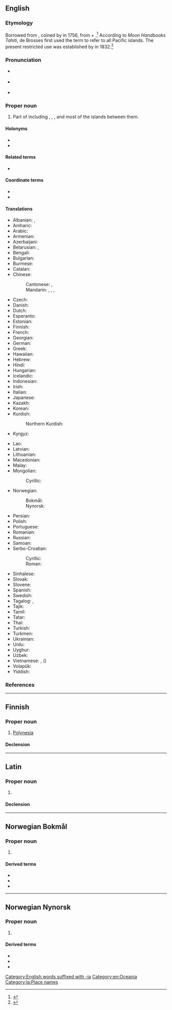 ==English==

===Etymology===
Borrowed from {{bor|en|fr|polynésie}}, coined by {{w|Charles de Brosses}} in 1756, from {{der|en|grc|πολύς|t=many}} + {{m|grc|νῆσος|t=island}}.<ref>{{R:Etymonline|accessdate=January 21, 2020}}</ref> According to ''Moon Handbooks Tahiti'', de Brosses first used the term to refer to all Pacific islands.{{attn|en|Can we find a better source?}} The present restricted use was established by {{w|Jules Dumont d'Urville|J. S. C. Dumont d'Urville}} in 1832.<ref>{{cite-journal|author=Geoffery Clark|title=Dumont d'Urville's Oceania|url=https://www.jstor.org/stable/25169636|journal=The Journal of Pacific History|volume=38|number=2|publisher=Taylor & Francis|month=September|year=2003|pages=155-161}}</ref>

===Pronunciation===
* {{a|UK}} {{IPA|en|/pɒləˈniːzi.ə/}}
* {{a|US}} {{IPA|en|/ˌpɑːləˈniːʒə/}}
* {{rhymes|en|iːʒə}}

===Proper noun===
{{wikipedia}}
{{en-proper noun}}

# Part of {{l|en|Oceania}} including {{l|en|Easter Island}}, {{l|en|Hawaii}}, {{l|en|New Zealand}}, and most of the islands between them.

====Holonyms====
* {{l|en|Austronesia}}
* {{l|en|Oceania}}

====Related terms====
* {{l|en|Polynesian}}

====Coordinate terms====
* {{l|en|Melanesia}}
* {{l|en|Micronesia}}

====Translations====
{{trans-top|part of Oceania}}
* Albanian: {{t|sq|Polinezi|f}}, {{t|sq|Polinezia|f}} {{qualifier|definite}}
* Amharic: {{t|am|ፖሊኔዥያ}}
* Arabic: {{t|ar|بُولِينِزِيَا|f}}
* Armenian: {{t|hy|Պոլինեզիա}}
* Azerbaijani: {{t|az|Polineziya}}
* Belarusian: {{t|be|Паліне́зія|f}}, {{t|be|Палінэ́зія|f}}
* Bengali: {{t|bn|পলিনেশিয়া}}
* Bulgarian: {{t|bg|Полине́зия|f}}
* Burmese: {{t|my|ပိုလီနီးရှား}}
* Catalan: {{t+|ca|Polinèsia|f}}
* Chinese:
*: Cantonese: {{t|yue|波利尼西亞}}, {{t|yue|波利尼西亚|tr=bo1 lei6 nei4 sai1 aa3}}
*: Mandarin: {{t+|cmn|波利尼西亞}}, {{t+|cmn|波利尼西亚|tr=Bōlìníxīyà}}, {{t+|cmn|玻里尼西亞}}, {{t+|cmn|玻里尼西亚|tr=Bōlǐníxīyà}} {{qualifier|Taiwan}}
* Czech: {{t+|cs|Polynésie|f}}
* Danish: {{t|da|Polynesien|n}}
* Dutch: {{t+|nl|Polynesië|n}}
* Esperanto: {{t|eo|Polinezio}}
* Estonian: {{t|et|Polüneesia}}
* Finnish: {{t+|fi|Polynesia}}
* French: {{t+|fr|Polynésie|f}}
* Georgian: {{t|ka|პოლინეზია}}
* German: {{t+|de|Polynesien|n}}
* Greek: {{t+|el|Πολυνησία|f}}
* Hawaiian: {{t|haw|Polenekia}}
* Hebrew: {{t|he|פּוֹלִינֶזְיָה|f|tr=polinézya}}
* Hindi: {{t|hi|पोलीनेशिया|m}}
* Hungarian: {{t+|hu|Polinézia}}
* Icelandic: {{t|is|Pólýnesía}}
* Indonesian: {{t|id|Polinesia}}
* Irish: {{t|ga|Polainéis|f|alt=An Pholainéis}}
* Italian: {{t|it|Polinesia|f}}
* Japanese: {{t+|ja|ポリネシア|tr=Porineshia}}
* Kazakh: {{t|kk|Полинезия}}
* Korean: {{t|ko|^폴리네시아}}
* Kurdish:
*: Northern Kurdish: {{t|kmr|Polînezya}}
* Kyrgyz: {{t+|ky|Полинезия}}
{{trans-mid}}
* Lao: {{t|lo|ໂປລີເນຊີ}}
* Latvian: {{t|lv|Polinēzija|f}}
* Lithuanian: {{t|lt|Polinezija|f}}
* Macedonian: {{t|mk|Полинезија|f}}
* Malay: {{t|ms|Polinesia}}
* Mongolian:
*: Cyrillic: {{t|mn|Полинези}}
* Norwegian:
*: Bokmål: {{l|nb|Polynesia}}
*: Nynorsk: {{l|nn|Polynesia}}
* Persian: {{t|fa|پلی‌نزی|tr=poli-nezi}}
* Polish: {{t+|pl|Polinezja|f}}
* Portuguese: {{t+|pt|Polinésia|f}}
* Romanian: {{t|ro|Polinezia|f}}
* Russian: {{t+|ru|Полине́зия|f|tr=Polinɛ́zija}}
* Samoan: {{t|sm|Polenisia}}
* Serbo-Croatian:
*: Cyrillic: {{t|sh|Полѝне̄зија|f}}
*: Roman: {{t+|sh|Polìnēzija|f}}
* Sinhalese: {{t|si|පොලිනීසියාව}}
* Slovak: {{t|sk|Polynézia|f}}
* Slovene: {{t|sl|Polinezija|f}}
* Spanish: {{t|es|Polinesia}}
* Swedish: {{t+|sv|Polynesien|n}}
* Tagalog: {{t|tl|Dampuluan}}, {{t|tl|Polynesia}}
* Tajik: {{t|tg|Полинезия}}
* Tamil: {{t|ta|பொலினீசியா}}
* Tatar: {{t|tt|Полинезия}}
* Thai: {{t|th|พอลินีเชีย}}
* Turkish: {{t+|tr|Polinezya}}
* Turkmen: {{t|tk|Polineziýa}}
* Ukrainian: {{t|uk|Поліне́зія|f}}
* Urdu: {{t|ur|پولینیشیا|m|tr=polīneśiyā}}
* Uyghur: {{t|ug|پولىنېزىيە}}
* Uzbek: {{t|uz|Polineziya}}
* Vietnamese: {{t|vi|Pô-li-nê-di}}, {{t|vi|Đa Đảo}} ({{t|vi|多島}})
* Volapük: {{t+|vo|Möda-Seanuäns}}
* Yiddish: {{t|yi|פּאָלינעזיע|n}}
{{trans-bottom}}

===References===
{{reflist}}

[[Category:English words suffixed with -ia]]
[[Category:en:Oceania]]

----

==Finnish==

===Proper noun===
{{fi-proper noun}}

# [[Polynesia#English|Polynesia]]

====Declension====
{{fi-decl-kulkija|n=sg|Polynesi|a}}

----

==Latin==
{{wikipedia|lang=la}}

===Proper noun===
{{la-proper noun|Polynēsia<1.loc>}}

# {{lb|la|New Latin}} {{l|en|Polynesia}}

====Declension====
{{la-ndecl|Polynēsia<1.loc>}}

[[Category:la:Place names]]

----

==Norwegian Bokmål==
{{wp|lang=nb}}

===Proper noun===
{{head|nb|proper noun}}

# {{l|en|Polynesia}} {{topics|nb|Oceania}}

====Derived terms====
* {{l|nb|Fransk Polynesia}}
* {{l|nb|polynesier}}
* {{l|nb|polynesisk}}

----

==Norwegian Nynorsk==
{{wp|lang=nn}}

===Proper noun===
{{head|nn|proper noun}}

# {{l|en|Polynesia}} {{topics|nn|Oceania}}

====Derived terms====
* {{l|nn|Fransk Polynesia}}
* {{l|nn|polynesiar}}
* {{l|nn|polynesisk}}